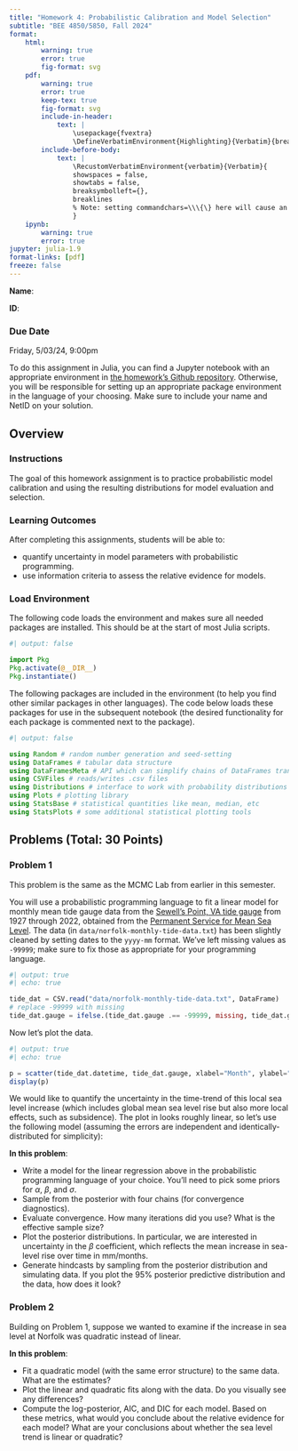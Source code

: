 ```yaml
---
title: "Homework 4: Probabilistic Calibration and Model Selection"
subtitle: "BEE 4850/5850, Fall 2024"
format:
    html:        
        warning: true
        error: true
        fig-format: svg
    pdf:
        warning: true
        error: true
        keep-tex: true
        fig-format: svg    
        include-in-header: 
            text: |
                \usepackage{fvextra}
                \DefineVerbatimEnvironment{Highlighting}{Verbatim}{breaklines,commandchars=\\\{\}}
        include-before-body:
            text: |
                \RecustomVerbatimEnvironment{verbatim}{Verbatim}{
                showspaces = false,
                showtabs = false,
                breaksymbolleft={},
                breaklines
                % Note: setting commandchars=\\\{\} here will cause an error 
                }
    ipynb:
        warning: true
        error: true
jupyter: julia-1.9
format-links: [pdf]
freeze: false
---
```


::: {.content-visible when-format="ipynb"}
**Name**:

**ID**:
:::

::: {.callout-important icon=false}
### Due Date

Friday, 5/03/24, 9:00pm
:::

::: {.content-visible unless-format="ipynb"}
:::{.callout-tip}

To do this assignment in Julia, you can find a Jupyter notebook with an appropriate environment in [the homework's Github repository]({{< var github_org.repo >}}/hw04). Otherwise, you will be responsible for setting up an appropriate package environment in the language of your choosing. Make sure to include your name and NetID on your solution.
:::
:::

## Overview

::: {.cell .markdown}

### Instructions

The goal of this homework assignment is to practice probabilistic model calibration and using the resulting distributions for model evaluation and selection.



### Learning Outcomes

After completing this assignments, students will be able to:

* quantify uncertainty in model parameters with probabilistic programming.
* use information criteria to assess the relative evidence for models.


### Load Environment

The following code loads the environment and makes sure all needed packages are installed. This should be at the start of most Julia scripts.

:::

```julia
#| output: false

import Pkg
Pkg.activate(@__DIR__)
Pkg.instantiate()
```

The following packages are included in the environment (to help you find other similar packages in other languages). The code below loads these packages for use in the subsequent notebook (the desired functionality for each package is commented next to the package).


```julia
#| output: false

using Random # random number generation and seed-setting
using DataFrames # tabular data structure
using DataFramesMeta # API which can simplify chains of DataFrames transformations
using CSVFiles # reads/writes .csv files
using Distributions # interface to work with probability distributions
using Plots # plotting library
using StatsBase # statistical quantities like mean, median, etc
using StatsPlots # some additional statistical plotting tools
```

## Problems (Total: 30 Points)

### Problem 1


This problem is the same as the MCMC Lab from earlier in this semester.

You will use a probabilistic programming language to fit a linear model for monthly mean tide gauge data from the [Sewell's Point, VA tide gauge](https://tidesandcurrents.noaa.gov/waterlevels.html?id=8638610) from 1927 through 2022, obtained from the [Permanent Service for Mean Sea Level](https://psmsl.org/data/obtaining/stations/299.php). The data (in `data/norfolk-monthly-tide-data.txt`) has been slightly cleaned by setting dates to the `yyyy-mm` format. We've left missing values as `-99999`; make sure to fix those as appropriate for your programming language.

```julia
#| output: true
#| echo: true

tide_dat = CSV.read("data/norfolk-monthly-tide-data.txt", DataFrame)
# replace -99999 with missing
tide_dat.gauge = ifelse.(tide_dat.gauge .== -99999, missing, tide_dat.gauge)
```

Now let's plot the data.

```julia
#| output: true
#| echo: true

p = scatter(tide_dat.datetime, tide_dat.gauge, xlabel="Month", ylabel="Monthly Mean Sea Level (mm)", legend=false)
display(p)
```

We would like to quantify the uncertainty in the time-trend of this local sea level increase (which includes global mean sea level rise but also more local effects, such as subsidence). The plot in looks roughly linear, so let's use the following model (assuming the errors are independent and identically-distributed for simplicity):

\begin{equation*}
\begin{aligned}
y(t) &= \alpha + \beta t + \varepsilon \\
\varepsilon &\sim \mathcal{N}(0, \sigma).
\end{aligned}
\label{eq-model}
\end{equation*}

**In this problem**: 

* Write a model for the linear regression above in the probabilistic programming language of your choice. You'll need to pick some priors for $\alpha$, $\beta$, and $\sigma$. 
*  Sample from the posterior with four chains (for convergence diagnostics). 
*  Evaluate convergence. How many iterations did you use? What is the effective sample size?
*  Plot the posterior distributions. In particular, we are interested in uncertainty in the $\beta$ coefficient, which reflects the mean increase in sea-level rise over time in mm/months. 
*  Generate hindcasts by sampling from the posterior distribution and simulating data. If you plot the 95% posterior predictive distribution and the data, how does it look? 

### Problem 2

Building on Problem 1, suppose we wanted to examine if the increase in sea level at Norfolk was quadratic instead of linear. 

**In this problem**: 

* Fit a quadratic model (with the same error structure) to the same data. What are the estimates? 
* Plot the linear and quadratic fits along with the data. Do you visually see any differences?
* Compute the log-posterior, AIC, and DIC for each model. Based on these metrics, what would you conclude about the relative evidence for each model? What are your conclusions about whether the sea level trend is linear or quadratic?

